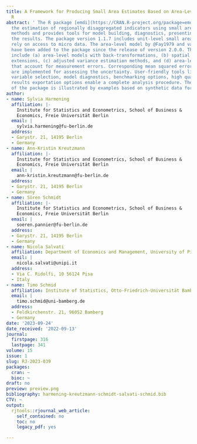 ```yaml
---
title: A Framework for Producing Small Area Estimates Based on Area-Level Models in
  R
abstract: ' The R package [emdi](https://CRAN.R-project.org/package=emdi) facilitates
  the estimation of regionally disaggregated indicators using small area estimation
  methods and provides tools for model building, diagnostics, presenting, and exporting
  the results. The package version 1.1.7 includes unit-level small area models that
  rely on access to micro data. The area-level model by @Fay1979 and various extensions
  have been added to the package since the release of version 2.0.0. These extensions
  include (a) area-level models with back-transformations, (b) spatial and robust
  extensions, (c) adjusted variance estimation methods, and (d) area-level models
  that account for measurement errors. Corresponding mean squared error estimators
  are implemented for assessing the uncertainty. User-friendly tools like a stepwise
  variable selection, model diagnostics, benchmarking options, high quality maps and
  results exportation options enable a complete analysis procedure. The functionality
  of the package is illustrated by examples based on synthetic data for Austrian districts. '
author:
- name: Sylvia Harmening
  affiliation: |-
    Institute for Statistics and Econometrics, School of Business &
    Economics, Freie Universität Berlin
  email: |
    sylvia.harmening@fu-berlin.de
  address:
  - Garystr. 21, 14195 Berlin
  - Germany
- name: Ann-Kristin Kreutzmann
  affiliation: |-
    Institute for Statistics and Econometrics, School of Business &
    Economics, Freie Universität Berlin
  email: |
    ann-kristin.kreutzmann@fu-berlin.de
  address:
  - Garystr. 21, 14195 Berlin
  - Germany
- name: Sören Schmidt
  affiliation: |-
    Institute for Statistics and Econometrics, School of Business &
    Economics, Freie Universität Berlin
  email: |
    soeren.pannier@fu-berlin.de
  address:
  - Garystr. 21, 14195 Berlin
  - Germany
- name: Nicola Salvati
  affiliation: Department of Economics and Management, University of Pisa
  email: |
    nicola.salvati@unipi.it
  address:
  - Via C. Ridolfi, 10 56124 Pisa
  - Italy
- name: Timo Schmid
  affiliation: Institute of Statistics, Otto-Friedrich-Universität Bamberg
  email: |
    timo.schmid@uni-bamberg.de
  address:
  - Feldkirchenstr. 21, 96052 Bamberg
  - Germany
date: '2023-09-24'
date_received: '2022-09-13'
journal:
  firstpage: 316
  lastpage: 341
volume: 15
issue: 1
slug: RJ-2023-039
packages:
  cran: ~
  bioc: ~
draft: no
preview: preview.png
bibliography: harmening-kreutzmann-schmidt-salvati-schmid.bib
CTV: ~
output:
  rjtools::rjournal_web_article:
    self_contained: no
    toc: no
    legacy_pdf: yes

---
```

